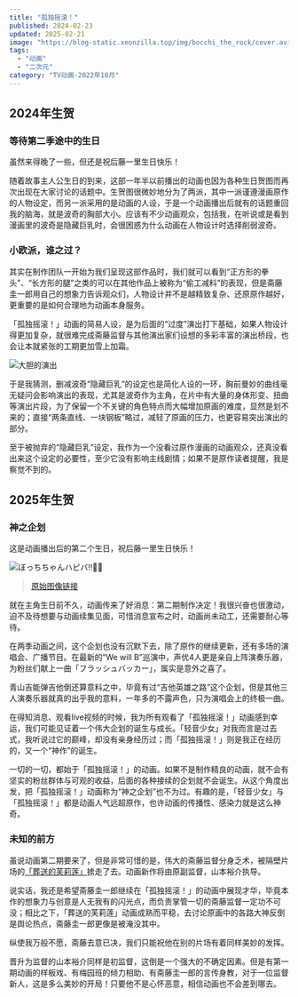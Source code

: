 ```yaml
---
title: "孤独摇滚！"
published: 2024-02-23
updated: 2025-02-21
image: "https://blog-static.xeonzilla.top/img/bocchi_the_rock/cover.avif"
tags:
  - "动画"
  - "二次元"
category: "TV动画-2022年10月"
---
```


## 2024年生贺
### 等待第二季途中的生日
虽然来得晚了一些，但还是祝后藤一里生日快乐！

随着故事主人公生日的到来，这部一年半以前播出的动画也因为各种生日贺图而再次出现在大家讨论的话题中。生贺图很微妙地分为了两派，其中一派谨遵漫画原作的人物设定，而另一派采用的是动画的人设，于是一个动画播出后就有的话题重回我的脑海，就是波奇的胸部大小。应该有不少动画观众，包括我，在听说或是看到漫画里的波奇是隐藏巨乳时，会很困惑为什么动画在人物设计时选择削弱波奇。

### 小欧派，谁之过？
其实在制作团队一开始为我们呈现这部作品时，我们就可以看到“正方形的拳头”、“长方形的腿”之类的可以在其他作品上被称为“偷工减料”的表现，但是斋藤圭一郎用自己的想象力告诉观众们，人物设计并不是越精致复杂、还原原作越好，更重要的是如何合理地为动画本身服务。

「孤独摇滚！」动画的简易人设，是为后面的“过度”演出打下基础，如果人物设计得更加复杂，就很难完成斋藤监督与其他演出家们设想的多彩丰富的演出桥段，也会让本就紧张的工期更加雪上加霜。

![大胆的演出](https://blog-static.xeonzilla.top/img/bocchi_the_rock/01.avif "大胆的演出")

于是我猜测，删减波奇“隐藏巨乳”的设定也是简化人设的一环，胸前曼妙的曲线毫无疑问会影响演出的表现，尤其是波奇作为主角，在片中有大量的身体形变、扭曲等演出片段，为了保留一个不关键的角色特点而大幅增加原画的难度，显然是划不来的；直接“两条直线、一块钢板”略过，减轻了原画的压力，也更容易突出演出的部分。

至于被抛弃的“隐藏巨乳”设定，我作为一个没看过原作漫画的动画观众，还真没看出来这个设定的必要性，至少它没有影响主线剧情；如果不是原作读者提醒，我是察觉不到的。

## 2025年生贺
### 神之企划
这是动画播出后的第二个生日，祝后藤一里生日快乐！

![ぼっちちゃんハピバ‼️🎂🎉](https://blog-static.xeonzilla.top/img/bocchi_the_rock/02.avif "ぼっちちゃんハピバ‼️🎂🎉")

>[原始图像链接](https://x.com/hamazi__/status/1892829109044039963)

就在主角生日前不久，动画传来了好消息：第二期制作决定！我很兴奋也很激动，迫不及待想要与动画续集见面，可惜消息宣布之时，动画尚未动工，还需要耐心等待。

在两季动画之间，这个企划也没有沉默下去，除了原作的继续更新，还有多场的演唱会、广播节目。在最新的“We will B”巡演中，声优4人更是亲自上阵演奏乐器，为粉丝们献上一曲「フラッシュバッカー」，属实是意外之喜了。

青山吉能弹吉他倒还算意料之中，毕竟有过“吉他英雄之路”这个企划，但是其他三人演奏乐器就真的出乎我的意料，一年多的不露声色，只为演唱会上的终极一曲。

在得知消息、观看live视频的时候，我为所有观看了「孤独摇滚！」动画感到幸运，我们可能见证着一个伟大企划的诞生与成长。「轻音少女」对我而言是过去式，我听说过它的巅峰，却没有亲身经历过；而「孤独摇滚！」则是我正在经历的，又一个“神作”的诞生。

一切的一切，都始于「孤独摇滚！」的动画。如果不是制作精良的动画，就不会有坚实的粉丝群体与可观的收益，后面的各种接续的企划就不会诞生。从这个角度出发，把「孤独摇滚！」动画称为“神之企划”也不为过。有趣的是，「轻音少女」与「孤独摇滚！」都是动画人气远超原作，也许动画的传播性、感染力就是这么神奇。

### 未知的前方
虽说动画第二期要来了，但是非常可惜的是，伟大的斋藤监督分身乏术，被隔壁片场的[「葬送的芙莉莲」](/posts/sousou_no_frieren/)掳走了去。动画新作将由原副监督，山本裕介执导。

说实话，我还是希望斋藤圭一郎继续在「孤独摇滚！」的动画中展现才华，毕竟本作的想象力与创意是人无我有的闪光点，而负责掌管一切的斋藤监督一定功不可没；相比之下，「葬送的芙莉莲」动画成熟而平稳，去讨论原画中的各路大神反倒是舆论热点，斋藤圭一郎更像是被淹没其中。

纵使我万般不愿，斋藤去意已决，我们只能祝他在别的片场有着同样美妙的发挥。

晋升为监督的山本裕介同样是初监督，这倒是一个强大的不确定因素。但是有第一期动画的样板戏、有梅园班的倾力相助、有斋藤圭一郎的言传身教，对于一位监督新人，这是多么美妙的开局！只要他不是心怀恶意，相信动画也不会差到哪去。

